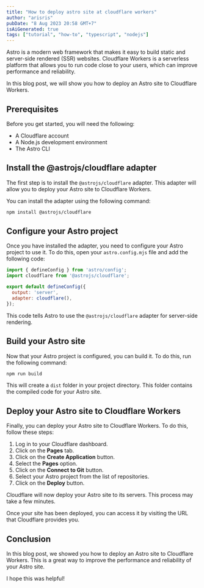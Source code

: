 ```yaml
---
title: "How to deploy astro site at cloudflare workers"
author: "arisris"
pubDate: "8 Aug 2023 20:58 GMT+7"
isAiGenerated: true
tags: ["tutorial", "how-to", "typescript", "nodejs"]
---
```


Astro is a modern web framework that makes it easy to build static and server-side rendered (SSR) websites. Cloudflare Workers is a serverless platform that allows you to run code close to your users, which can improve performance and reliability.

In this blog post, we will show you how to deploy an Astro site to Cloudflare Workers.

## Prerequisites

Before you get started, you will need the following:

* A Cloudflare account
* A Node.js development environment
* The Astro CLI

## Install the @astrojs/cloudflare adapter

The first step is to install the `@astrojs/cloudflare` adapter. This adapter will allow you to deploy your Astro site to Cloudflare Workers.

You can install the adapter using the following command:

```sh
npm install @astrojs/cloudflare
```

## Configure your Astro project

Once you have installed the adapter, you need to configure your Astro project to use it. To do this, open your `astro.config.mjs` file and add the following code:

```js
import { defineConfig } from 'astro/config';
import cloudflare from '@astrojs/cloudflare';

export default defineConfig({
  output: 'server',
  adapter: cloudflare(),
});
```

This code tells Astro to use the `@astrojs/cloudflare` adapter for server-side rendering.

## Build your Astro site

Now that your Astro project is configured, you can build it. To do this, run the following command:

```sh
npm run build
```

This will create a `dist` folder in your project directory. This folder contains the compiled code for your Astro site.

## Deploy your Astro site to Cloudflare Workers

Finally, you can deploy your Astro site to Cloudflare Workers. To do this, follow these steps:

1. Log in to your Cloudflare dashboard.
2. Click on the **Pages** tab.
3. Click on the **Create Application** button.
4. Select the **Pages** option.
5. Click on the **Connect to Git** button.
6. Select your Astro project from the list of repositories.
7. Click on the **Deploy** button.

Cloudflare will now deploy your Astro site to its servers. This process may take a few minutes.

Once your site has been deployed, you can access it by visiting the URL that Cloudflare provides you.

## Conclusion

In this blog post, we showed you how to deploy an Astro site to Cloudflare Workers. This is a great way to improve the performance and reliability of your Astro site.

I hope this was helpful!